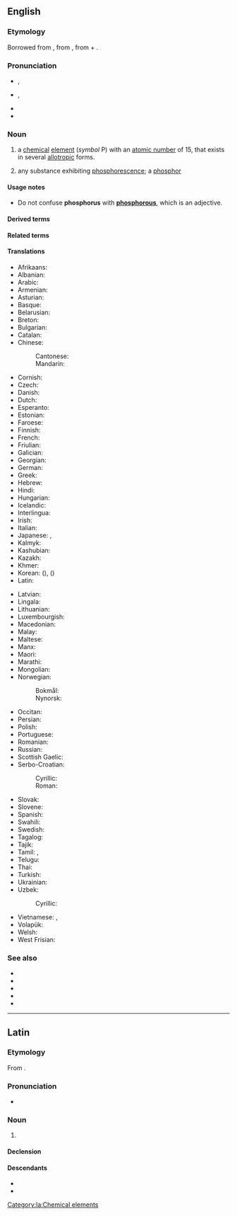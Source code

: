 {{also|Phosphorus}}
==English==
{{slim-wikipedia}}
{{elements|en|P|silicon|Si|sulfur|S}}

===Etymology===
Borrowed from {{bor|en|la|phōsphorus}}, from {{der|en|grc|φωσφόρος|t=the bearer of light}}, from {{m|grc|φῶς|t=light}} + {{m|grc|φέρω|t=to bear, carry}}.

===Pronunciation===
* {{a|RP}} {{enPR|fŏsʹfərəs|fŏsʹfrəs}}, {{IPA|en|/ˈfɒsfəɹəs/|/ˈfɒsfɹəs/}}
* {{a|US}} {{enPR|fäsʹfərəs}}, {{IPA|en|/ˈfɑsfɚəs/}}
* {{audio|en|En-us-phosphorus.ogg|Audio (US)}}
* {{homophones|en|phosphorous|Phosphorus}}

===Noun===
{{en-noun|~|es|phosphori}}

# {{senseid|en|Q674}}{{lb|en|chemistry}} a [[chemical]] [[element]] (''symbol'' P) with an [[atomic number]] of 15, that exists in several [[allotropic]] forms.
# {{lb|en|obsolete}} any substance exhibiting [[phosphorescence]]; a [[phosphor]]

====Usage notes====
* Do not confuse '''phosphorus''' with '''[[phosphorous]]''', which is an adjective.

====Derived terms====
{{col4|en
|{{l|en|Baldwin's phosphorus}}
|{{l|en|Bolognian phosphorus}}
|{{l|en|Bononian phosphorus}}
|{{l|en|Canton's phosphorus}}
|{{l|en|diphosphorus}}
|{{l|en|foss}}, {{l|en|phos}}, {{l|en|phoss}}
|{{l|en|fossy}}, {{l|en|phossy}}
|{{l|en|Hittorf's phosphorus}}
|{{l|en|Homberg's phosphorus}}
|{{l|en|mercurial phosphorus}}
|{{l|en|Montalbano's phosphorus}}
|{{l|en|phosph-}}, {{l|en|phospho-}}
|{{l|en|phosphane}}
|{{l|en|phosphonium}}
|{{l|en|phosphorate}}
|{{l|en|phosphorent}}
|{{l|en|phosphoreous}}
|{{l|en|phosphoresce}}
|{{l|en|phosphoriferous}}
|{{l|en|phosphorite}}
|{{l|en|phosphoro-}}
|{{l|en|phosphorolysis}}
|{{l|en|phosphorus-31}}
|{{l|en|phosphorus bottle}}
|{{l|en|phosphorus cachexia}}
|{{l|en|phosphorus chloride}}
|{{l|en|phosphorus liver}}
|{{l|en|phosphorus match}}
|{{l|en|phosphorus necrosis}}
|{{l|en|phosphorus oxybromide}}
|{{l|en|phosphorus oxychloride}}
|{{l|en|phosphorus paste}}
|{{l|en|phosphorus pentabromide}}
|{{l|en|phosphorus pentachloride}}
|{{l|en|phosphorus pentafluoride}}
|{{l|en|phosphorus pentasulfide}}, {{l|en|phosphorus pentasulphide}}
|{{l|en|phosphorus pentoxide}}
|{{l|en|phosphorus poisoning}}
|{{l|en|phosphorus sesquisulfide}}, {{l|en|phosphorus sesquisulphide}}
|{{l|en|phosphorus tribromide}}
|{{l|en|phosphorus trichloride}}
|{{l|en|phosphorus trifluoride}}
|{{l|en|phosphorus trihydride}}
|{{l|en|phosphorus triiodide}}
|{{l|en|phosphoryl}}
|{{l|en|phossy jaw}}
|{{l|en|black phosphorus}}
|{{l|en|red phosphorus}}
|{{l|en|violet phosphorus}}
|{{l|en|white phosphorus}}
|{{l|en|yellow phosphorus}}
}}

====Related terms====
{{col4|en
|{{l|en|phosphate}}
|{{l|en|phosphatization}}
|{{l|en|phosphatized}}
|{{l|en|phosphatizing}}
|{{l|en|phosphide}}
|{{l|en|phosphine}}
|{{l|en|phosphite}}
|{{l|en|phosphor}}
|{{l|en|phosphoreal}}, {{l|en|phosphorial}}
|{{l|en|phosphoresce}}
|{{l|en|phosphorescence}}
|{{l|en|phosphorescent}}
|{{l|en|phosphoretic}}
|{{l|en|phosphorgummite}}
|{{l|en|phosphoric}}
|{{l|en|phosphorise}}, {{l|en|phosphorize}}
|{{l|en|phosphorism}}
|{{l|en|Phosphorist}}
|{{l|en|phosphorous}}
|{{l|en|phosphor-roesslerite}}, {{l|en|phosphorrösslerite}}
|{{l|en|phosphoruria}}, {{l|en|phosphuria}}
|{{l|en|Phosphorus}}<!--in Greek mythology-->
|{{l|en|phosphure}}
|{{l|en|phosphuret}}
|{{l|en|phosphureted}}
}}

====Translations====
{{trans-top|id=Q674|element}}
* Afrikaans: {{t+|af|fosfor}}
* Albanian: {{t+|sq|fosfor|?}}
* Arabic: {{t|ar|فُسْفُور|m}}
* Armenian: {{t+|hy|ֆոսֆոր}}
* Asturian: {{t+|ast|fósforu|m}}
* Basque: {{t|eu|fosforoa}}
* Belarusian: {{t|be|фо́сфар|m}}
* Breton: {{t|br|fosfor|m}}
* Bulgarian: {{t|bg|фо́сфор|m}}
* Catalan: {{t+|ca|fòsfor|m}}
* Chinese:
*: Cantonese: {{t|yue|磷|tr=leun4}}
*: Mandarin: {{t+|cmn|磷|tr=lìn}}
* Cornish: {{t|kw|fosforos|m}}
* Czech: {{t+|cs|fosfor|m}}
* Danish: {{t+|da|fosfor|n}}
* Dutch: {{t+|nl|fosfor|n}}
* Esperanto: {{t+|eo|fosforo}}
* Estonian: {{t+|et|fosfor}}
* Faroese: {{t|fo|fosfor|n}}
* Finnish: {{t+|fi|fosfori}}
* French: {{t+|fr|phosphore|m}}
* Friulian: {{t|fur|fosfar|?}}
* Galician: {{t+|gl|fósforo|m}}
* Georgian: {{t|ka|ფოსფორი}}
* German: {{t+|de|Phosphor|m}}
* Greek: {{t+|el|φώσφορος|m}}
* Hebrew: {{t+|he|זרחן|tr=zarkhan}}
* Hindi: {{t+|hi|भास्वर|?}}
* Hungarian: {{t+|hu|foszfor}}
* Icelandic: {{t+|is|fosfór|n}}
* Interlingua: {{t|ia|phosphoro}}
* Irish: {{t+|ga|fosfar|m}}
* Italian: {{t+|it|fosforo|m}}
* Japanese: {{t+|ja|リン|tr=rin}}, {{t+|ja|燐|tr=りん, rin}}
* Kalmyk: {{t|xal|сүүмг}}
* Kashubian: {{t|csb|fòsfòr}}
* Kazakh: {{t+|kk|фосфор}}
* Khmer: {{t|km|ហ្វូស្វ័រ|tr=foosvoa}}
* Korean: {{t+|ko|인}} ({{t+|ko|燐}}), {{t+|ko|인소}} ({{t|ko|燐素}})
* Latin: {{t+|la|phosphorus|m}}
{{trans-mid}}
* Latvian: {{t|lv|fosfors|?}}
* Lingala: {{t|ln|fosofo|c9a|c10a}}
* Lithuanian: {{t+|lt|fosforas|?}}
* Luxembourgish: {{t|lb|Phosphor|?}}
* Macedonian: {{t|mk|фосфор|m}}
* Malay: {{t|ms|fosforus}}
* Maltese: {{t|mt|fosfru|?}}
* Manx: {{t|gv|fosfaar|m}}
* Maori: {{t|mi|pūtūtaewhetū}}
* Marathi: {{t|mr|स्फुरद|?}}
* Mongolian: {{t|mn|сүүмэг}}
* Norwegian:
*: Bokmål: {{t+|nb|fosfor|m|n}}
*: Nynorsk: {{t+|nn|fosfor|m|n}}
* Occitan: {{t|oc|fosfòr|m}}
* Persian: {{t+|fa|فسفر|tr=fosfor}}
* Polish: {{t+|pl|fosfor|m}}
* Portuguese: {{t+|pt|fósforo|m}}
* Romanian: {{t+|ro|fosfor|n}}
* Russian: {{t+|ru|фо́сфор|m}}
* Scottish Gaelic: {{t|gd|fosfor|m}}
* Serbo-Croatian:
*: Cyrillic: {{t|sh|фо̏сфор|m}}
*: Roman: {{t+|sh|fȍsfor|m}}
* Slovak: {{t+|sk|fosfor|m}}
* Slovene: {{t+|sl|fósfor|m}}
* Spanish: {{t+|es|fósforo|m}}
* Swahili: {{t|sw|fosforasi|c9|c10}}
* Swedish: {{t+|sv|fosfor|n|c}}
* Tagalog: {{t|tl|posporo}}
* Tajik: {{t+|tg|фосфор}}
* Tamil: {{t|ta|தீமுறி}}, {{t+|ta|பிரகாசிதம்}}
* Telugu: {{t+|te|భాస్వరం}}
* Thai: {{t+|th|ฟอสฟอรัส}}
* Turkish: {{t+|tr|fosfor}}
* Ukrainian: {{t|uk|фо́сфор|m}}
* Uzbek: {{t+|uz|fosfor}}
*: Cyrillic: {{t+|uz|фосфор}}
* Vietnamese: {{t+|vi|photpho}}, {{t+|vi|phốtpho}}
* Volapük: {{t+|vo|fosfin}}
* Welsh: {{t|cy|ffósfforws|m}}
* West Frisian: {{t|fy|fosfor|?}}
{{trans-bottom}}

===See also===
* {{l|en|ADP}}
* {{l|en|AMP}}
* {{l|en|ATP}}
* {{l|en|bone-ash}}
* {{l|en|smoking stool syndrome}}

----

==Latin==
{{wikipedia|lang=la}}

===Etymology===
From {{bor|la|grc|φωσφόρος|t=light-bearing}}.

===Pronunciation===
* {{la-IPA|phōsphorus|eccl=yes}}

===Noun===
{{la-noun|phōsphorus<2>}}

# {{lb|la|New Latin|chemistry}} {{l|en|phosphorus}}

====Declension====
{{la-ndecl|phōsphorus<2>}}

====Descendants====
* {{desc|it|fosforo}}
* {{desc|scn|pòspuru}}

[[Category:la:Chemical elements]]